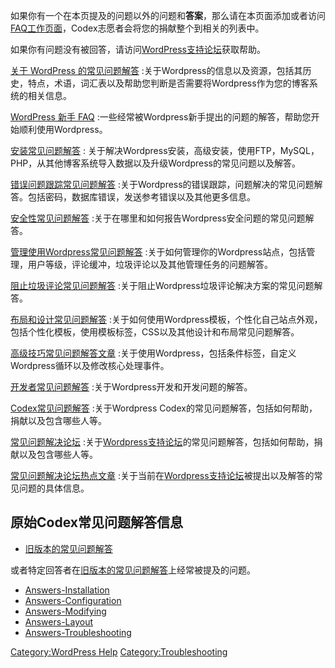 {{Languages|
{{en|FAQ}}
{{ja|FAQ}}
{{zh-cn|FAQ}}
{{zh-tw|FAQ}}
{{tr|SSS}}
}}

如果你有一个在本页提及的问题以外的问题和'''答案'''，那么请在本页面添加或者访问[[FAQ Work Page|FAQ工作页面]]，Codex志愿者会将您的捐献整个到相关的列表中。

如果你有问题没有被回答，请访问[http://wordpress.org/support/ WordPress支持论坛]获取帮助。

;[[zh-cn:关于Wordpress的常见问题解答|关于 WordPress 的常见问题解答]] :关于Wordpress的信息以及资源，包括其历史，特点，术语，词汇表以及帮助您判断是否需要将Wordpress作为您的博客系统的相关信息。 

;[[zh-cn:WordPress_常见问题解答|WordPress 新手 FAQ]] :一些经常被Wordpress新手提出的问题的解答，帮助您开始顺利使用Wordpress。

;[[zh-cn:安装的常见问题|安装常见问题解答]] : 关于解决Wordpress安装，高级安装，使用FTP，MySQL，PHP，从其他博客系统导入数据以及升级Wordpress的常见问题以及解答。

; [[zh-cn:错误问题跟踪常见问题解答|错误问题跟踪常见问题解答]] :关于Wordpress的错误跟踪，问题解决的常见问题解答。包括密码，数据库错误，发送参考错误以及其他更多信息。

; [[FAQ Security|安全性常见问题解答]] :关于在哪里和如何报告Wordpress安全问题的常见问题解答。

; [[FAQ Working with WordPress|管理使用Wordpress常见问题解答]] :关于如何管理你的Wordpress站点，包括管理，用户等级，评论缓冲，垃圾评论以及其他管理任务的问题解答。

; [[Combating_Comment_Spam/FAQ|阻止垃圾评论常见问题解答]] :关于阻止Wordpress垃圾评论解决方案的常见问题解答。

; [[zh-cn:设计与布局的常见问题|布局和设计常见问题解答]] :关于如何使用Wordpress模板，个性化自己站点外观，包括个性化模板，使用模板标签，CSS以及其他设计和布局常见问题解答。

; [[FAQ Advanced Topics|高级技巧常见问题解答文章]] :关于使用Wordpress，包括条件标签，自定义Wordpress循环以及修改核心处理事件。

; [[FAQ Developer Documentation|开发者常见问题解答]] :关于Wordpress开发和开发问题的解答。

; [[FAQ Codex|Codex常见问题解答]] :关于Wordpress Codex的常见问题解答，包括如何帮助，捐献以及包含哪些人等。

; [[FAQ Forums|常见问题解决论坛]] :关于[http://wordpress.org/support/ Wordpress支持论坛]的常见问题解答，包括如何帮助，捐献以及包含哪些人等。

; [[FAQ Forum Hot Topics|常见问题解决论坛热点文章]] :关于当前在[http://wordpress.org/support/ Wordpress支持论坛]被提出以及解答的常见问题的具体信息。

==原始Codex常见问题解答信息==

*[[FAQ Old|旧版本的常见问题解答]]

或者特定回答者在[[FAQ Old|旧版本的常见问题解答]]上经常被提及的问题。

* [[Answers-Installation]]
* [[Answers-Configuration]]
* [[Answers-Modifying]]
* [[Answers-Layout]]
* [[Answers-Troubleshooting]]

[[Category:WordPress Help]]
[[Category:Troubleshooting]]